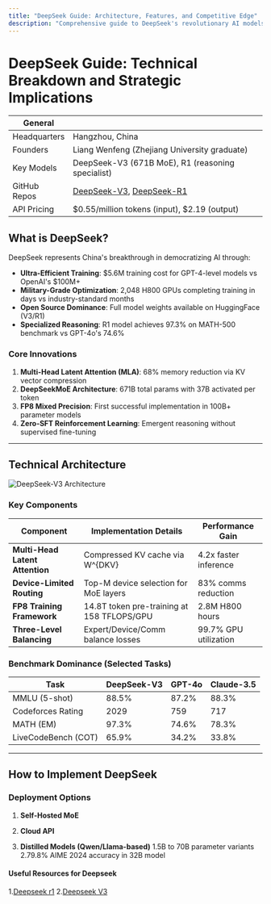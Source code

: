 ```yaml
---
title: "DeepSeek Guide: Architecture, Features, and Competitive Edge"
description: "Comprehensive guide to DeepSeek's revolutionary AI models - explore architecture, use cases, and how it challenges global AI dominance."
---
```


# DeepSeek Guide: Technical Breakdown and Strategic Implications

| General       |                                                                 |
|---------------|-----------------------------------------------------------------|
| Headquarters  | Hangzhou, China                                    |
| Founders      | Liang Wenfeng (Zhejiang University graduate)      |
| Key Models    | DeepSeek-V3 (671B MoE), R1 (reasoning specialist)  |
| GitHub Repos  | [DeepSeek-V3](https://github.com/deepseek-ai/DeepSeek-V3), [DeepSeek-R1](https://github.com/deepseek-ai/DeepSeek-R1)  |
| API Pricing   | $0.55/million tokens (input), $2.19 (output)       |

## What is DeepSeek? 

DeepSeek represents China's breakthrough in democratizing AI through:
- **Ultra-Efficient Training**: $5.6M training cost for GPT-4-level models vs OpenAI's $100M+ 
- **Military-Grade Optimization**: 2,048 H800 GPUs completing training in days vs industry-standard months 
- **Open Source Dominance**: Full model weights available on HuggingFace (V3/R1) 
- **Specialized Reasoning**: R1 model achieves 97.3% on MATH-500 benchmark vs GPT-4o's 74.6% 

### Core Innovations
1. **Multi-Head Latent Attention (MLA)**: 68% memory reduction via KV vector compression 
2. **DeepSeekMoE Architecture**: 671B total params with 37B activated per token 
3. **FP8 Mixed Precision**: First successful implementation in 100B+ parameter models 
4. **Zero-SFT Reinforcement Learning**: Emergent reasoning without supervised fine-tuning 

---

## Technical Architecture 

![DeepSeek-V3 Architecture](https://deepseek.net/static/v3-arch-diagram.png)

### Key Components
| Component               | Implementation Details                          | Performance Gain |
|-------------------------|------------------------------------------------|------------------|
| **Multi-Head Latent Attention** | Compressed KV cache via W^{DKV} | 4.2x faster inference |
| **Device-Limited Routing**      | Top-M device selection for MoE layers          | 83% comms reduction |
| **FP8 Training Framework**      | 14.8T token pre-training at 158 TFLOPS/GPU     | 2.8M H800 hours   |
| **Three-Level Balancing**       | Expert/Device/Comm balance losses              | 99.7% GPU utilization |

### Benchmark Dominance (Selected Tasks)
| Task                | DeepSeek-V3 | GPT-4o    | Claude-3.5 |
|---------------------|-------------|-----------|------------|
| MMLU (5-shot)       | 88.5%       | 87.2%     | 88.3%      |
| Codeforces Rating   | 2029        | 759       | 717        |
| MATH (EM)           | 97.3%       | 74.6%     | 78.3%      |
| LiveCodeBench (COT) | 65.9%       | 34.2%     | 33.8%      |

---

## How to Implement DeepSeek

### Deployment Options
1. **Self-Hosted MoE**

2. **Cloud API**

3. **Distilled Models (Qwen/Llama-based)**
  1.5B to 70B parameter variants
  2.79.8% AIME 2024 accuracy in 32B model

#### Useful Resources for Deepseek
1.[Deepseek r1](https://lablab.ai/tech/deepseek/deepseek-r1)
2.[Deepseek V3](https://lablab.ai/tech/deepseek/deepseek-v3) 
